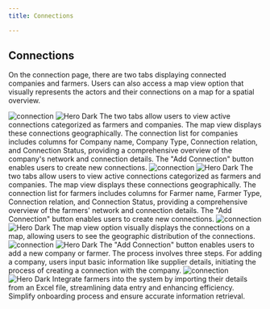 ```yaml
---
title: Connections

---
```

## Connections
On the connection page, there are two tabs displaying connected companies and farmers. Users can also access a map view option that visually represents the actors and their connections on a map for a spatial overview.


<Steps>
  <Step title="Connections - Company">
   <img
  className="block dark:hidden"
  src="/images/img/connection-list.png"
  alt="connection"
/>
<img
  className="hidden dark:block"
  src="/images/img/connection-list-b.png"
  alt="Hero Dark"
/>
    The two tabs allow users to view active connections categorized as farmers and companies. The map view displays these connections geographically. The connection list for companies includes columns for Company name, Company Type, Connection relation, and Connection Status, providing a comprehensive overview of the company's network and connection details. The "Add Connection" button enables users to create new connections.
  </Step>
  <Step title="Connections - Farmers">
     <img
  className="block dark:hidden"
  src="/images/img/connection-list.png"
  alt="connection"
/>
<img
  className="hidden dark:block"
  src="/images/img/connection-list-b.png"
  alt="Hero Dark"
/>
    The two tabs allow users to view active connections categorized as farmers and companies. The map view displays these connections geographically. The connection list for farmers includes columns for Farmer name, Farmer Type, Connection relation, and Connection Status, providing a comprehensive overview of the farmers' network and connection details. The "Add Connection" button enables users to create new connections.
  </Step>


<Step title="Connections - Map report">
   <img
  className="block dark:hidden"
  src="/images/img/connections.png"
  alt="connection"
/>
<img
  className="hidden dark:block"
  src="/images/img/connections-b.png"
  alt="Hero Dark"
/>
    The map view option visually displays the connections on a map, allowing users to see the geographic distribution of the connections.
  </Step>


<Step title="Connections - Add connection">
   <img
  className="block dark:hidden"
  src="/images/img/addconnection.png"
  alt="connection"
/>
<img
  className="hidden dark:block"
  src="/images/img/addconnection-b.png"
  alt="Hero Dark"
/>
    The "Add Connection" button enables users to add a new company or farmer. The process involves three steps. For adding a company, users input basic information like supplier details, initiating the process of creating a connection with the company.
  </Step>



<Step title="Manage farmers">
   <img
  className="block dark:hidden"
  src="/images/img/managefarmer.png"
  alt="connection"
/>
<img
  className="hidden dark:block"
    src="/images/img/managefarmer-b.png"
  alt="Hero Dark"
/>
    Integrate farmers into the system by importing their details from an Excel file, streamlining data entry and enhancing efficiency. Simplify onboarding process and ensure accurate information retrieval.
  </Step>
</Steps>







